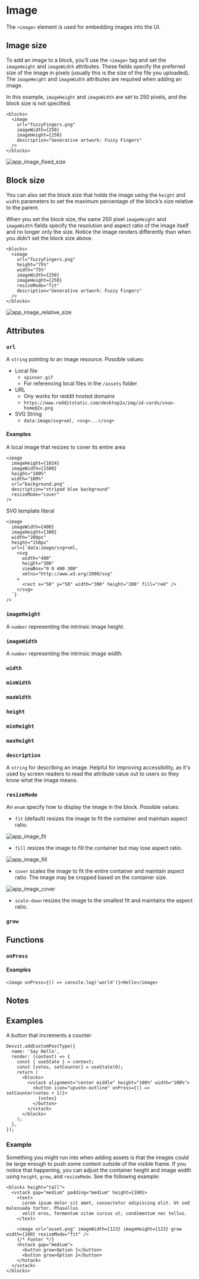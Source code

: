 
# Image

The `<image>` element is used for embedding images into the UI.

## Image size

To add an image to a block, you’ll use the `<image>` tag and set the `imageHeight` and `imageWidth` attributes. These fields specify the preferred size of the image in pixels (usually this is the size of the file you uploaded). The `imageHeight` and `imageWidth` attributes are required when adding an image.

In this example, `imageHeight` and `imageWidth` are set to 250 pixels, and the block size is not specified.

```tsx
<blocks>
  <image
    url="fuzzyFingers.png"
    imageWidth={250}
    imageHeight={250}
    description="Generative artwork: Fuzzy Fingers"
  />
</blocks>
```

![app_image_fixed_size](../assets/app-image-fixed-size.png)

## Block size

You can also set the block size that holds the image using the `height` and `width` parameters to set the maximum percentage of the block’s size relative to the parent.

When you set the block size, the same 250 pixel `imageHeight` and `imageWidth` fields specify the resolution and aspect ratio of the image itself and no longer only the size. Notice the image renders differently than when you didn’t set the block size above.

```tsx
<blocks>
  <image
    url="fuzzyFingers.png"
    height="75%"
    width="75%"
    imageWidth={250}
    imageHeight={250}
    resizeMode="fit"
    description="Generative artwork: Fuzzy Fingers"
  />
</blocks>
```

![app_image_relative_size](../assets/app-image-relative-size.png)

## Attributes

### `url`

A `string` pointing to an image resource. Possible values:

- Local file
  - `spinner.gif`
  - For referencing local files in the `/assets` folder
- URL
  - Ony works for reddit hosted domains
  - `https://www.redditstatic.com/desktop2x/img/id-cards/snoo-home@2x.png`
- SVG String
  - `data:image/svg+xml, <svg>...</svg>`

#### Examples

A local image that resizes to cover its entire area

```tsx
<image
  imageHeight={1024}
  imageWidth={1500}
  height="100%"
  width="100%"
  url="background.png"
  description="striped blue background"
  resizeMode="cover"
/>
```

SVG template literal

```tsx
<image
  imageWidth={400}
  imageHeight={300}
  width="200px"
  height="150px"
  url={`data:image/svg+xml,
    <svg
      width="400"
      height="300"
      viewBox="0 0 400 300"
      xmlns="http://www.w3.org/2000/svg"
    >
      <rect x="50" y="50" width="300" height="200" fill="red" />
    </svg>
  `}
/>
```

### `imageHeight`

A `number` representing the intrinsic image height.

### `imageWidth`

A `number` representing the intrinsic image width.

### `width`

<AttributeWidth />

### `minWidth`

<AttributeMinWidth />

### `maxWidth`

<AttributeMaxWidth />

### `height`

<AttributeHeight />

### `minHeight`

<AttributeMinHeight />

### `maxHeight`

<AttributeMaxHeight />

### `description`

A `string` for describing an image. Helpful for improving accessibility, as it's used by screen readers to read the attribute value out to users so they know what the image means.

### `resizeMode`

An `enum` specify how to display the image in the block. Possible values:

- `fit` (default) resizes the image to fit the container and maintain aspect ratio.

![app_image_fit](../assets/app-image-fit.png)

- `fill` resizes the image to fill the container but may lose aspect ratio.

![app_image_fill](../assets/app-image-fill.png)

- `cover` scales the image to fit the entire container and maintain aspect ratio. The image may be cropped based on the container size.

![app_image_cover](../assets/app-image-cover.png)

- `scale-down` resizes the image to the smallest fit and maintains the aspect ratio.

### `grow`

<AttributeGrow />

## Functions

### `onPress`

<AttributeOnPress />

#### Examples

```tsx
<image onPress={() => console.log('world')}>Hello</image>
```

## Notes

## Examples

A button that increments a counter

```tsx
Devvit.addCustomPostType({
  name: 'Say Hello',
  render: (context) => {
    const { useState } = context;
    const [votes, setCounter] = useState(0);
    return (
      <blocks>
        <vstack alignment="center middle" height="100%" width="100%">
          <button icon="upvote-outline" onPress={() => setCounter(votes + 1)}>
            {votes}
          </button>
        </vstack>
      </blocks>
    );
  },
});
```

### Example

Something you might run into when adding assets is that the images could be large enough to push some content outside of the visible frame. If you notice that happening, you can adjust the container height and image width using `height`, `grow`, and `resizeMode`. See the following example:

```tsx
<blocks height="tall">
  <vstack gap="medium" padding="medium" height={100}>
    <text>
      Lorem ipsum dolor sit amet, consectetur adipiscing elit. Ut sed malesuada tortor. Phasellus
      velit eros, fermentum vitae cursus ut, condimentum nec tellus.
    </text>
    ​
    <image url="asset.png" imageWidth={123} imageHeight={123} grow width={100} resizeMode="fit" />​
    {/* Footer */}
    <hstack gap="medium">
      <button grow>Option 1</button>
      <button grow>Option 2</button>
    </hstack>
  </vstack>
</blocks>
```
